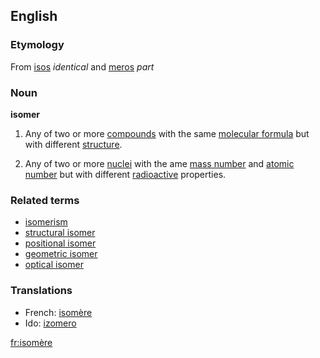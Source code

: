==English==

===Etymology===
From {{Gr.}} [[isos]] ''identical'' and [[meros]] ''part''

===Noun===
{{wikipedia}}
'''isomer'''
#{{chemistry}} Any of two or more [[compound]]s with the same [[molecular formula]] but with different [[structure]].
#{{physics}} Any of two or more [[nuclei]] with the ame [[mass number]] and [[atomic number]] but with different [[radioactive]] properties.
===Related terms===
*[[isomerism]]
*[[structural isomer]]
*[[positional isomer]]
*[[geometric isomer]]
*[[optical isomer]]

===Translations===
* French: [[isomère]]
* Ido: [[izomero]]

[[fr:isomère]]